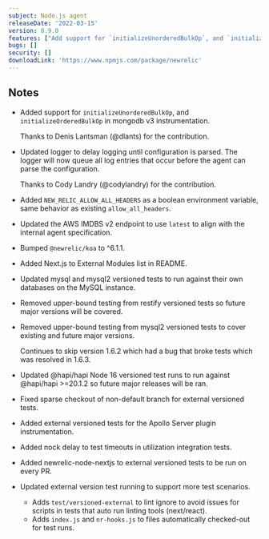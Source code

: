 ```yaml
---
subject: Node.js agent
releaseDate: '2022-03-15'
version: 8.9.0
features: ["Add support for `initializeUnorderedBulkOp`, and `initializeOrderedBulkOp` in mongodb v3 instrumentation.","Update logger to delay and queue logging until configuration is parsed.","Add `NEW_RELIC_ALLOW_ALL_HEADERS` as a boolean environment variable with same behavior as existing `allow_all_headers`.","Updated the AWS IMDBS v2 endpoint to use `latest`."]
bugs: []
security: []
downloadLink: 'https://www.npmjs.com/package/newrelic'
---
```


## Notes

* Added support for `initializeUnorderedBulkOp`, and `initializeOrderedBulkOp` in mongodb v3 instrumentation.

  Thanks to Denis Lantsman (@dlants) for the contribution.

* Updated logger to delay logging until configuration is parsed. The logger will now queue all log entries that occur before the agent can parse the configuration.

  Thanks to Cody Landry (@codylandry) for the contribution.

* Added `NEW_RELIC_ALLOW_ALL_HEADERS` as a boolean environment variable, same behavior as existing `allow_all_headers`.

* Updated the AWS IMDBS v2 endpoint to use `latest` to align with the internal agent specification.

* Bumped `@newrelic/koa` to ^6.1.1.

* Added <DNT>Next.js<DNT> to External Modules list in README.

* Updated mysql and mysql2 versioned tests to run against their own databases on the MySQL instance.

* Removed upper-bound testing from restify versioned tests so future major versions will be covered.

* Removed upper-bound testing from mysql2 versioned tests to cover existing and future major versions.

  Continues to skip version 1.6.2 which had a bug that broke tests which was resolved in 1.6.3.

* Updated @hapi/hapi Node 16 versioned test runs to run against @hapi/hapi >=20.1.2 so future major releases will be ran.

* Fixed sparse checkout of non-default branch for external versioned tests.

* Added external versioned tests for the Apollo Server plugin instrumentation.

* Added nock delay to test timeouts in utilization integration tests.

* Added newrelic-node-nextjs to external versioned tests to be run on every PR.

* Updated external version test running to support more test scenarios.
  * Adds `test/versioned-external` to lint ignore to avoid issues for scripts in tests that auto run linting tools (next/react).
  * Adds `index.js` and `nr-hooks.js` to files automatically checked-out for test runs.
